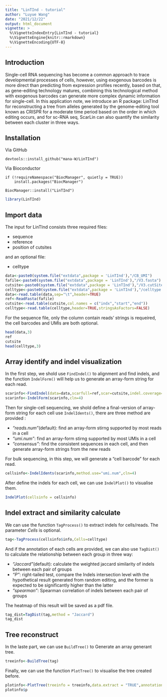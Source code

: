 ```yaml
---
title: "LinTInd - tutorial"
author: "Luyue Wang"
date: "2021/12/22"
output: html_document
vignette: >
  %\VignetteIndexEntry{LinTInd - tutorial}
  %\VignetteEngine{knitr::rmarkdown}
  %\VignetteEncoding{UTF-8}
---
```


## Introduction
Single-cell RNA sequencing has become a common approach to trace developmental processes of cells, however, using exogenous barcodes is more direct than predicting from expression profiles recently, based on that, as gene-editing technology matures, combining this technological method with exogenous barcodes can generate more complex dynamic information for single-cell. In this application note, we introduce an R package: LinTInd for reconstructing a tree from alleles generated by the genome-editing tool known as CRISPR for a moderate time period based on the order in which editing occurs, and for sc-RNA seq, ScarLin can also quantify the similarity between each cluster in three ways.

## Installation

Via GitHub
```
devtools::install_github("mana-W/LinTInd")
```

Via Bioconductor
```
if (!requireNamespace("BiocManager", quietly = TRUE))
    install.packages("BiocManager")

BiocManager::install("LinTInd")
```

```r
library(LinTInd)
```

## Import data 
The input for LinTInd consists three required files:

- sequence
- reference  
- position of cutsites

and an optional file:

- celltype


```R
data<-paste0(system.file("extdata",package = 'LinTInd'),"/CB_UMI")
fafile<-paste0(system.file("extdata",package = 'LinTInd'),"/V3.fasta")
cutsite<-paste0(system.file("extdata",package = 'LinTInd'),"/V3.cutSites")
celltype<-paste0(system.file("extdata",package = 'LinTInd'),"/celltype.tsv")
data<-read.table(data,sep="\t",header=TRUE)
ref<-ReadFasta(fafile)
cutsite<-read.table(cutsite,col.names = c("indx","start","end"))
celltype<-read.table(celltype,header=TRUE,stringsAsFactors=FALSE)
```

For the sequence file, only the column contain reads' strings is requeired, the cell barcodes and UMIs are both optional.

```R
head(data,3)
ref
cutsite
head(celltype,3)
```

## Array identify and indel visualization

In the first step, we shold use `FindIndel()` to alignment and find indels, and the function `IndelForm()` will help us to generate an array-form string for each read.

```R
scarinfo<-FindIndel(data=data,scarfull=ref,scar=cutsite,indel.coverage="All",type="test",cln=8)
scarinfo<-IndelForm(scarinfo,cln=4)
```

Then for single-cell sequencing, we shold define a final-version of array-form string for each cell use `IndelIdents()`, there are three method are provided :

- *"reads.num"*(default): find an array-form stirng supported by most reads in a cell 
- *"umi.num"*: find an array-form stirng supported by most UMIs in a cell
- *"consensus"*: find the consistent sequences in each cell, and then generate array-form strings from the new reads

For bulk sequencing, in this step, we will generate a "cell barcode" for each read.

```r
cellsinfo<-IndelIdents(scarinfo,method.use="umi.num",cln=4)
```

After define the indels for each cell, we can use `IndelPlot()` to visualise them.

```r
IndelPlot(cellsinfo = cellsinfo)
```

## Indel extract and similarity calculate

We can use the function `TagProcess()` to extract indels for cells/reads. The parameter *Cells* is optional.

```r
tag<-TagProcess(cellsinfo$info,Cells=celltype)
```

And if the annotation of each cells are provided, we can also use `TagDist()` to calculate the relationship between each group in three way:

- *"Jaccard"*(default): calculate the weighted jaccard similarity of indels between each pair of groups
- *"P"*: right-tailed test, compare the Indels intersection level with the hypothetical result generated from random editing, and the former is expected to be significantly higher than the latter
- *"spearman"*: Spearman correlation of indels between each pair of groups

The heatmap of this result will be saved as a pdf file.

```r
tag_dist=TagDist(tag,method = "Jaccard")
tag_dist
```

## Tree reconstruct

In the laste part, we can use `BuildTree()` to Generate an array generant tree.
```r
treeinfo<-BuildTree(tag)
```

Finally, we can use the function `PlotTree()` to visualise the tree created before.
```r
plotinfo<-PlotTree(treeinfo = treeinfo,data.extract = "TRUE",annotation = "TRUE")
plotinfo$p
```

